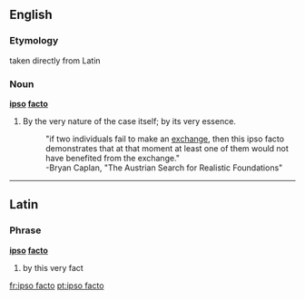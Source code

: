 ==English==

===Etymology===
taken directly from Latin

===Noun===
'''[[ipso]] [[facto]]'''

# By the very nature of the case itself; by its very essence.
#:"if two individuals fail to make an [[exchange]], then this ipso facto demonstrates that at that moment at least one of them would not have benefited from the exchange."
#:-Bryan Caplan, "The Austrian Search for Realistic Foundations"

----

==Latin==
===Phrase===
'''[[ipso]] [[facto]]'''

# by this very fact

[[fr:ipso facto]]
[[pt:ipso facto]]